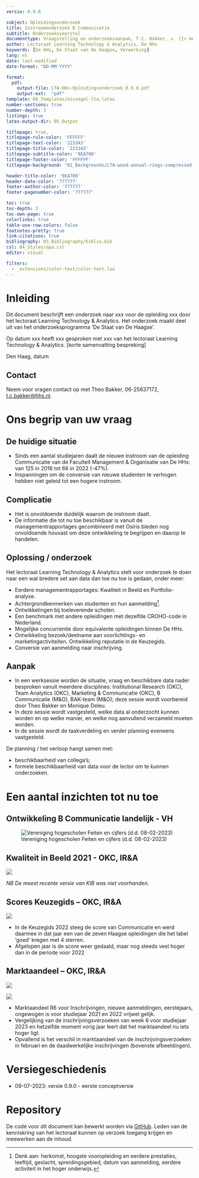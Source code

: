 ```yaml
---
versie: 0.9.0

subject: Opleidingsonderzoek
title: Instroomonderzoek B Communicatie
subtitle: Onderzoeksvoorstel
documenttype: Vraagstelling en onderzoeksaanpak, T.C. Bakker, v. {{< meta versie >}}
author: Lectoraat Learning Technology & Analytics, De HHs
keywords: [De HHs, De Staat van De Haagse, Verwerking]
lang: nl
date: last-modified
date-format: "DD-MM-YYYY"

format: 
  pdf: 
    output-file: LTA-HHs-Opleidingsonderzoek_0.9.0.pdf
    output-ext:  "pdf"
template: 00_Templates/eisvogel-lta.latex
number-sections: true
number-depth: 3
listings: true
latex-output-dir: 05_Output

titlepage: true,
titlepage-rule-color: 'FFFFFF'
titlepage-text-color: '223343'
titlepage-title-color: '223343'
titlepage-subtitle-color: '9EA700'
titlepage-footer-color: 'FFFFFF'
titlepage-background: "01_Backgrounds/LTA-wood-annual-rings-compressed.pdf"

header-title-color: '9EA700'
header-date-color: '777777'
footer-author-color: '777777'
footer-pagenumber-color: '777777'

toc: true
toc-depth: 3
toc-own-page: true
colorlinks: true
table-use-row-colors: false
footnotes-pretty: true
link-citations: true
bibliography: 03_Bibliography/biblio.bib
csl: 04_Styles/apa.csl
editor: visual

filters:
  - _extensions/color-text/color-text.lua
---
```


# Inleiding

Dit document beschrijft een onderzoek naar xxx voor de opleiding xxx door het lectoraat Learning Technology & Analytics. Het onderzoek maakt deel uit van het onderzoeksprogramma 'De Staat van De Haagse'.

Op datum xxx heeft xxx gesproken met xxx van het lectoraat Learning Technology & Analytics. \[korte samenvatting bespreking\]

Den Haag, datum

## Contact {.unnumbered}

Neem voor vragen contact op met Theo Bakker, 06-25637172, [t.c.bakker\@hhs.nl](mailto:t.c.bakker@hhs.nl).

\newpage

# Ons begrip van uw vraag

## De huidige situatie

-   Sinds een aantal studiejaren daalt de nieuwe instroom van de opleiding Communicatie van de Faculteit Management & Organisatie van De HHs: van 125 in 2016 tot 66 in 2022 (-47%).
-   Inspanningen om de conversie van nieuwe studenten te verhogen hebben niet geleid tot een hogere instroom.

## Complicatie

-   Het is onvoldoende duidelijk waarom de instroom daalt.
-   De informatie die tot nu toe beschikbaar is vanuit de managementrapportages gecombineerd met Osiris bieden nog onvoldoende houvast om deze ontwikkeling te begrijpen en daarop te handelen.

## Oplossing / onderzoek

Het lectoraat Learning Technology & Analytics stelt voor onderzoek te doen naar een wat bredere set aan data dan toe nu toe is gedaan, onder meer:

-   Eerdere managementrapportages: Kwaliteit in Beeld en Portfolio-analyse.
-   Achtergrondkenmerken van studenten en hun aanmelding[^1].
-   Ontwikkelingen bij toeleverende scholen.
-   Een benchmark met andere opleidingen met dezelfde CROHO-code in Nederland.
-   Mogelijke concurrentie door equivalente opleidingen binnen De HHs.
-   Ontwikkeling bezoek/deelname aan voorlichtings- en marketingactiviteiten. Ontwikkeling reputatie in de Keuzegids.
-   Conversie van aanmelding naar inschrijving.

[^1]: Denk aan: herkomst, hoogste vooropleiding en eerdere prestaties, leeftijd, geslacht, spreidingsgebied, datum van aanmelding, eerdere activiteit in het hoger onderwijs.

## Aanpak

-   In een werksessie worden de situatie, vraag en beschikbare data nader besproken vanuit meerdere disciplines: Institutional Research (OKC), Team Analytics (OKC), Marketing & Communicatie (OKC), B Communicatie (M&O), BAK-team (M&O); deze sessie wordt voorbereid door Theo Bakker en Monique Deleu.
-   In deze sessie wordt vastgesteld, welke data al onderzocht kunnen worden en op welke manier, en welke nog aanvullend verzameld moeten worden.
-   In de sessie wordt de taakverdeling en verder planning eveneens vastgesteld.

De planning / het verloop hangt samen met:

-   beschikbaarheid van collega's;
-   formele beschikbaarheid van data voor de lector om te kunnen onderzoeken.

\newpage

# Een aantal inzichten tot nu toe

## Ontwikkeling B Communicatie landelijk - VH

![Vereniging hogescholen Feiten en cijfers (d.d. 08-02-2023)](02_Images/COM-VH.png)

## Kwaliteit in Beeld 2021 - OKC, IR&A

![](02_Images/COM-KiB.png)

*NB De meest recente versie van KIB was niet voorhanden.*

## Scores Keuzegids -- OKC, IR&A

![](02_Images/COM-Keuzegids.png)

-   In de Keuzegids 2022 steeg de score van Communicatie en werd daarmee in dat jaar een van de zeven Haagse opleidingen die het label 'goed' kregen met 4 sterren.
-   Afgelopen jaar is de score weer gedaald, maar nog steeds veel hoger dan in de periode voor 2022

## Marktaandeel -- OKC, IR&A

![](02_Images/COM-Marktaandeel-1.png)

![](02_Images/COM-Marktaandeel-2.png)

-   Marktaandeel R6 voor Inschrijvingen, nieuwe aanmeldingen, eerstejaars, ongewogen is voor studiejaar 2021 en 2022 vrijwel gelijk.
-   Vergelijking van de inschrijvingsverzoeken van week 6 voor studiejaar 2023 en hetzelfde moment vorig jaar leert dat het marktaandeel nu iets hoger ligt.
-   Opvallend is het verschil in marktaandeel van de inschrijvingsverzoeken in februari en de daadwerkelijke inschrijvingen (bovenste afbeeldingen).

\newpage

# Versiegeschiedenis {.unnumbered}

-   09-07-2023: versie 0.9.0 - eerste conceptversie

# Repository {.unnumbered}

De code voor dit document kan bewerkt worden via [GitHub](https://github.com/tcbakker/lta-hhs-onderzoeksproject-opleiding-template). Leden van de kenniskring van het lectoraat kunnen op verzoek toegang krijgen en meewerken aan de inhoud.
